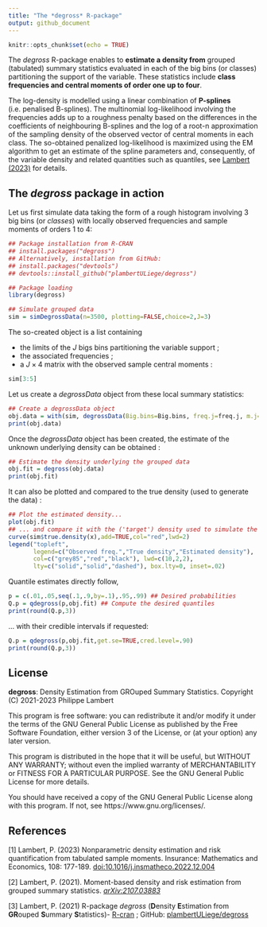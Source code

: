 ```yaml
---
title: "The *degross* R-package"
output: github_document
---
```


```r
knitr::opts_chunk$set(echo = TRUE)
```

The *degross* R-package enables to **estimate a density from** grouped (tabulated) summary statistics evaluated in each of the big bins (or classes) partitioning the support of the variable. These statistics include **class frequencies and central moments of order one up to four**. 

The log-density is modelled using a linear combination of **P-splines** (i.e. penalised B-splines). The
multinomial log-likelihood involving the frequencies adds up to a roughness penalty based on the differences in the coefficients of neighbouring B-splines and the log of a root-n approximation of the sampling density of the observed vector of central moments in each class. The so-obtained penalized log-likelihood is maximized using the EM algorithm to get an estimate of the spline parameters and, consequently, of the variable density and related quantities such as quantiles, see [Lambert (2023)](http://doi.org/10.1016/j.insmatheco.2022.12.004) for details.

## The *degross* package in action

Let us first simulate data taking the form of a rough histogram involving 3 big bins (or *classes*) with locally observed frequencies and sample moments of orders 1 to 4: 

```r
## Package installation from R-CRAN
## install.packages("degross")
## Alternatively, installation from GitHub:
## install.packages("devtools")
## devtools::install_github("plambertULiege/degross")

## Package loading
library(degross)

## Simulate grouped data
sim = simDegrossData(n=3500, plotting=FALSE,choice=2,J=3)
```
The so-created object is a list containing

- the limits of the $J$ bigs bins partitioning the variable support ;
- the associated frequencies ;
- a $J\times 4$ matrix with the observed sample central moments :

```r
sim[3:5]
```
Let us create a *degrossData* object from these local summary statistics:
```r
## Create a degrossData object
obj.data = with(sim, degrossData(Big.bins=Big.bins, freq.j=freq.j, m.j=m.j))
print(obj.data)
```

Once the *degrossData* object has been created, the estimate of the unknown underlying density can be obtained :
```r
## Estimate the density underlying the grouped data
obj.fit = degross(obj.data)
print(obj.fit)
````

It can also be plotted and compared to the true density (used to generate the data) :
```r
## Plot the estimated density...
plot(obj.fit)
## ... and compare it with the ('target') density used to simulate the data
curve(sim$true.density(x),add=TRUE,col="red",lwd=2)
legend("topleft",
       legend=c("Observed freq.","True density","Estimated density"),
       col=c("grey85","red","black"), lwd=c(10,2,2),
       lty=c("solid","solid","dashed"), box.lty=0, inset=.02)
```
Quantile estimates directly follow,
```r
p = c(.01,.05,seq(.1,.9,by=.1),.95,.99) ## Desired probabilities
Q.p = qdegross(p,obj.fit) ## Compute the desired quantiles
print(round(Q.p,3))
```
... with their credible intervals if requested: 
```r
Q.p = qdegross(p,obj.fit,get.se=TRUE,cred.level=.90)
print(round(Q.p,3))
```

## License
**degross**: Density Estimation from GROuped Summary Statistics. Copyright (C) 2021-2023 Philippe Lambert

This program is free software: you can redistribute it and/or modify it under the terms of the GNU General Public License as published by the Free Software Foundation, either version 3 of the License, or (at your option) any later version.

This program is distributed in the hope that it will be useful, but WITHOUT ANY WARRANTY; without even the implied warranty of MERCHANTABILITY or FITNESS FOR A PARTICULAR PURPOSE. See the GNU General Public License for more details.

You should have received a copy of the GNU General Public License along with this program. If not, see https://www.gnu.org/licenses/.

## References
[1] Lambert, P. (2023) Nonparametric density estimation and risk quantification from tabulated sample moments. Insurance: Mathematics and Economics, 108: 177-189. [doi:10.1016/j.insmatheco.2022.12.004](http://doi.org/10.1016/j.insmatheco.2022.12.004)

[2] Lambert, P. (2021). Moment-based density and risk estimation from grouped summary statistics. [*arXiv:2107.03883*](https://arxiv.org/abs/2107.03883)

[3] Lambert, P. (2021) R-package *degross* (**D**ensity **E**stimation from **GR**ouped **S**ummary **S**tatistics)- [R-cran](https://CRAN.R-project.org/package=degross) ; GitHub: [plambertULiege/degross](https://github.com/plambertULiege/degross)
